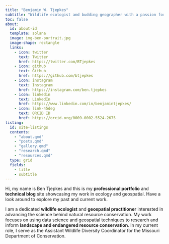 ---
title: "Benjamin W. Tjepkes"
subtitle: "Wildlife ecologist and budding geographer with a passion for conservation science."
toc: false
about:
  id: about-id
  template: solana
  image: img-ben-portrait.jpg
  image-shape: rectangle
  links:
    - icon: twitter
      text: Twitter
      href: https://twitter.com/BTjepkes
    - icon: github
      text: Github
      href: https://github.com/btjepkes
    - icon: instagram
      text: Instagram
      href: https://instagram.com/ben.tjepkes
    - icon: linkedin
      text: LinkedIn
      href: https://www.linkedin.com/in/benjamintjepkes/
    - icon: link-45deg
      text: ORCID ID
      href: https://orcid.org/0009-0002-5524-2675
listing:
  id: site-listings
  contents:
    - "about.qmd"    
    - "posts.qmd"
    - "gallery.qmd"
    - "research.qmd"
    - "resources.qmd"    
  type: grid
  fields: 
    - title
    - subtitle
---


Hi, my name is Ben Tjepkes and this is my **professional portfolio** and **technical blog** site showcasing my work in ecology and geospatial. Have a look around to explore my past and current work.


::: {#about-id}

I am a dedicated **wildlife ecologist** and **geospatial practitioner** interested in advancing the science behind natural resource conservation. My work focuses on using data science and geospatial techniques to research and inform **landscape and endangered resource conservation**. In my current role, I serve as the Assistant Wildlife Diversity Coordinator for the Missouri Department of Conservation.

:::

::: {#site-listings}
:::

